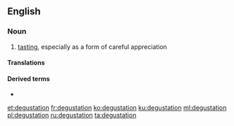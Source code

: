 {{also|dégustation}}
==English==
{{wikipedia}}

===Noun===
{{en-noun}}

# [[tasting]], especially as a form of careful appreciation

====Translations====
{{trans-see|tasting}}

====Derived terms====
* {{l|en|degustation menu}}

[[et:degustation]]
[[fr:degustation]]
[[ko:degustation]]
[[ku:degustation]]
[[ml:degustation]]
[[pl:degustation]]
[[ru:degustation]]
[[ta:degustation]]